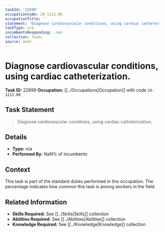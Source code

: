 ```yaml
---
taskId: '22699'
occupationCode: 29-1212.00
occupationTitle: ''
statement: 'Diagnose cardiovascular conditions, using cardiac catheterization.'
taskType: n/a
incumbentsResponding: .nan
collection: Tasks
source: onet
---
```

# Diagnose cardiovascular conditions, using cardiac catheterization.

**Task ID:** 22699
**Occupation:** [[../Occupations|Occupation]] with code `29-1212.00`

## Task Statement

> Diagnose cardiovascular conditions, using cardiac catheterization.

## Details

- **Type:** n/a
- **Performed By:** NaN% of incumbents

## Context

This task is part of the standard duties performed in this occupation. The percentage indicates how common this task is among workers in the field.

## Related Information

- **Skills Required:** See [[../Skills|Skills]] collection
- **Abilities Required:** See [[../Abilities|Abilities]] collection
- **Knowledge Required:** See [[../Knowledge|Knowledge]] collection
